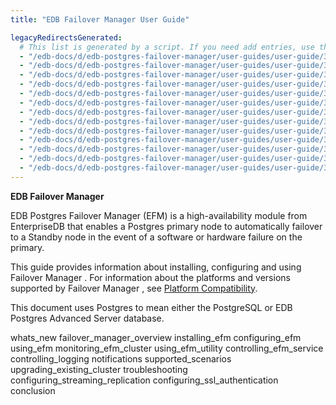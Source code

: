 ```yaml
---
title: "EDB Failover Manager User Guide"

legacyRedirectsGenerated:
  # This list is generated by a script. If you need add entries, use the `legacyRedirects` key.
  - "/edb-docs/d/edb-postgres-failover-manager/user-guides/user-guide/3.8/conclusion.html"
  - "/edb-docs/d/edb-postgres-failover-manager/user-guides/user-guide/3.8/whats_new.html"
  - "/edb-docs/d/edb-postgres-failover-manager/user-guides/user-guide/3.8/genindex.html"
  - "/edb-docs/d/edb-postgres-failover-manager/user-guides/user-guide/3.8/index.html"
  - "/edb-docs/d/edb-postgres-failover-manager/user-guides/user-guide/3.9/conclusion.html"
  - "/edb-docs/d/edb-postgres-failover-manager/user-guides/user-guide/3.9/index.html"
  - "/edb-docs/d/edb-postgres-failover-manager/user-guides/user-guide/3.9/whats_new.html"
  - "/edb-docs/d/edb-postgres-failover-manager/user-guides/user-guide/3.9/genindex.html"
  - "/edb-docs/d/edb-postgres-failover-manager/user-guides/user-guide/3.10/genindex.html"
  - "/edb-docs/d/edb-postgres-failover-manager/user-guides/user-guide/3.10/whats_new.html"
  - "/edb-docs/d/edb-postgres-failover-manager/user-guides/user-guide/3.10/index.html"
  - "/edb-docs/d/edb-postgres-failover-manager/user-guides/user-guide/3.10/conclusion.html"
  - "/edb-docs/d/edb-postgres-failover-manager/user-guides/user-guide/3.5/toc.html"
---
```


**EDB Failover Manager**

EDB Postgres Failover Manager (EFM) is a high-availability module from EnterpriseDB that enables a Postgres primary node to automatically failover to a Standby node in the event of a software or hardware failure on the primary.

This guide provides information about installing, configuring and using Failover Manager . For information about the platforms and versions supported by Failover Manager , see [Platform Compatibility](https://www.enterprisedb.com/platform-compatibility#efm).

This document uses Postgres to mean either the PostgreSQL or EDB Postgres Advanced Server database.

<div class="toctree" maxdepth="3">

whats_new failover_manager_overview installing_efm configuring_efm using_efm monitoring_efm_cluster using_efm_utility controlling_efm_service controlling_logging notifications supported_scenarios upgrading_existing_cluster troubleshooting configuring_streaming_replication configuring_ssl_authentication conclusion

</div>
